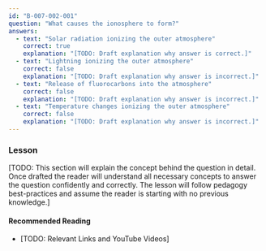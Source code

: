```yaml
---
id: "B-007-002-001"
question: "What causes the ionosphere to form?"
answers:
  - text: "Solar radiation ionizing the outer atmosphere"
    correct: true
    explanation: "[TODO: Draft explanation why answer is correct.]"
  - text: "Lightning ionizing the outer atmosphere"
    correct: false
    explanation: "[TODO: Draft explanation why answer is incorrect.]"
  - text: "Release of fluorocarbons into the atmosphere"
    correct: false
    explanation: "[TODO: Draft explanation why answer is incorrect.]"
  - text: "Temperature changes ionizing the outer atmosphere"
    correct: false
    explanation: "[TODO: Draft explanation why answer is incorrect.]"
---
```


### Lesson

[TODO: This section will explain the concept behind the question in detail. Once drafted the reader will understand all necessary concepts to answer the question confidently and correctly. The lesson will follow pedagogy best-practices and assume the reader is starting with no previous knowledge.]

#### Recommended Reading

- [TODO: Relevant Links and YouTube Videos]
